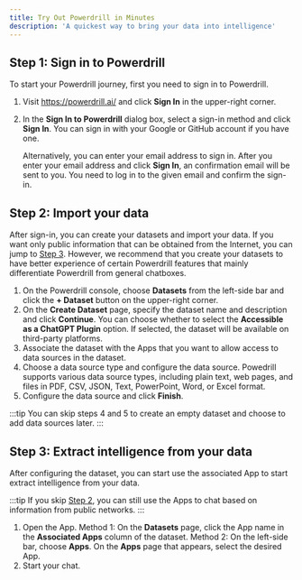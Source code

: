 ```yaml
---
title: Try Out Powerdrill in Minutes
description: 'A quickest way to bring your data into intelligence'
---
```


## Step 1: Sign in to Powerdrill

To start your Powerdrill journey, first you need to sign in to Powerdrill.

1. Visit https://powerdrill.ai/ and click **Sign In** in the upper-right corner.
2. In the **Sign In to Powerdrill** dialog box, select a sign-in method and click **Sign In**.
    You can sign in with your Google or GitHub account if you have one. 
    
    Alternatively, you can enter your email address to sign in. After you enter your email address and click **Sign In**, an confirmation email will be sent to you. You need to log in to the given email and confirm the sign-in.

## Step 2: Import your data

After sign-in, you can create your datasets and import your data. If you want only public information that can be obtained from the Internet, you can jump to [Step 3](#step-3-extract-intelligence-from-your-data). However, we recommend that you create your datasets to have better experience of certain Powerdrill features that mainly differentiate Powerdrill from general chatboxes.

1. On the Powerdrill console, choose **Datasets** from the left-side bar and click the **+ Dataset** button on the upper-right corner.
2. On the **Create Dataset** page, specify the dataset name and description and click **Continue**.
    You can choose whether to select the **Accessible as a ChatGPT Plugin** option. If selected, the dataset will be available on third-party platforms.
3. Associate the dataset with the Apps that you want to allow access to data sources in the dataset.
4. Choose a data source type and configure the data source.
    Powedrill supports various data source types, including plain text, web pages, and files in PDF, CSV, JSON, Text, PowerPoint, Word, or Excel format.
5. Configure the data source and click **Finish**.


:::tip
You can skip steps 4 and 5 to create an empty dataset and choose to add data sources later.
:::


## Step 3: Extract intelligence from your data

After configuring the dataset, you can start use the associated App to start extract intelligence from your data.

:::tip
If you skip [Step 2](#step-2-import-your-data), you can still use the Apps to chat based on information from public networks.
:::

1. Open the App.
    Method 1: On the **Datasets** page, click the App name in the **Associated Apps** column of the dataset.
    Method 2: On the left-side bar, choose **Apps**. On the **Apps** page that appears, select the desired App.
2. Start your chat.